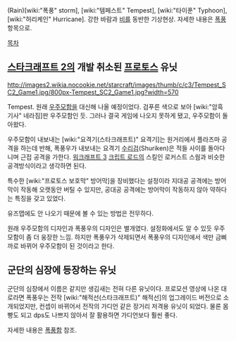 (Rain)[wiki:"폭풍" storm], [wiki:"템페스트" Tempest], [wiki:"타이푼" Typhoon], [wiki:"허리케인" Hurricane]. 강한 바람과 [[비]]를 동반한 기상현상. 자세한 내용은 [[폭풍]] 항목으로.

[[목차]]

== [[스타크래프트 2]]의 개발 취소된 [[프로토스]] 유닛 ==
http://images2.wikia.nocookie.net/starcraft/images/thumb/c/c3/Tempest_SC2_Game1.jpg/800px-Tempest_SC2_Game1.jpg?width=570

Tempest. 원래 [[우주모함]]을 대신해 나올 예정이었다. 검푸른 색으로 보아 [wiki:"암흑 기사" 네라짐]판 우주모함인 듯. 그러나 결국 게임에 나오지 못하게 됐고, 우주모함이 돌아왔다.

우주모함이 내보내는 [wiki:"요격기(스타크래프트)" 요격기]는 원거리에서 플라즈마 공격을 하는데 반해, 폭풍우가 내보내는 요격기 [[수리검]](Shuriken)은 적들 사이를 돌아다니며 근접 공격을 가한다. [[워크래프트 3]] [[크립트 로드]]의 스킬인 로커스트 스웜과 비슷한 공격방식이라고 생각하면 된다.

특수한 [wiki:"프로토스 보호막" 방어막]을 장비했다는 설정이라 지대공 공격에는 방어막이 작동해 오랫동안 버틸 수 있지만, 공대공 공격에는 방어막이 작동하지 않아 약하다는 특징을 갖고 있었다.

유즈맵에도 안 나오기 때문에 볼 수 있는 방법은 전무하다.

원래 우주모함의 디자인과 폭풍우의 디자인은 별개였다. 설정화에서도 알 수 있듯 우주모함이 좀 더 웅장한 느낌. 하지만 폭풍우가 삭제되면서 폭풍우의 디자인에서 색만 금삐까로 바뀌어 우주모함이 된 것이라고 한다.
== 군단의 심장에 등장하는 유닛 ==
군단의 심장에서 이름은 같지만 생김새는 전혀 다른 유닛이다. 프로모션 영상에 나온 대로라면 폭풍우는 전작 [wiki:"해적선(스타크래프트)" 해적선]의 업그레이드 버전으로 소개되었지만, 컨셉이 바뀌어서 전작의 가디언 같은 장거리 저격용 유닛이 되었다. 물론 몸빵도 되고 dps도 나쁘지 않아서 잘 활용하면 가디언보다 훨씬 좋다.

자세한 내용은 [[폭풍함]] 참조.
